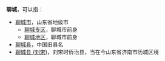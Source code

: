 '''聊城'''，可以指：
*[[聊城市|聊城市]]，山东省地级市
**[[聊城专区|聊城专区]]，聊城市前身
**[[聊城地区|聊城地区]]，聊城市前身
*[[聊城县|聊城县]]，中国旧县名
*[[聊城县_(刘宋)|聊城县 (刘宋)]]，刘宋时侨治县，当在今山东省济南市历城区境

{{Disambig|L|Cat=二字中国地名消歧义}}